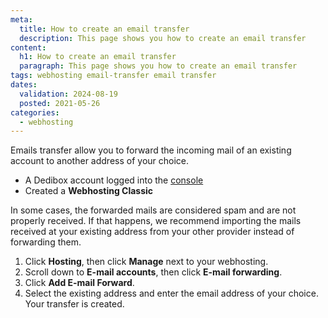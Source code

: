 ```yaml
---
meta:
  title: How to create an email transfer
  description: This page shows you how to create an email transfer
content:
  h1: How to create an email transfer
  paragraph: This page shows you how to create an email transfer
tags: webhosting email-transfer email transfer
dates:
  validation: 2024-08-19
  posted: 2021-05-26
categories:
  - webhosting
---
```


<Macro id="webhosting-online" />

Emails transfer allow you to forward the incoming mail of an existing account to another address of your choice.

<Macro id="requirements" />

- A Dedibox account logged into the [console](https://console.online.net)
- Created a **Webhosting Classic**

<Message type="note">
  In some cases, the forwarded mails are considered spam and are not properly received. If that happens, we recommend importing the mails received at your existing address from your other provider instead of forwarding them.
</Message>

1. Click **Hosting**, then click **Manage** next to your webhosting.
2. Scroll down to **E-mail accounts**, then click **E-mail forwarding**.
3. Click **Add E-mail Forward**.
4. Select the existing address and enter the email address of your choice. Your transfer is created.


